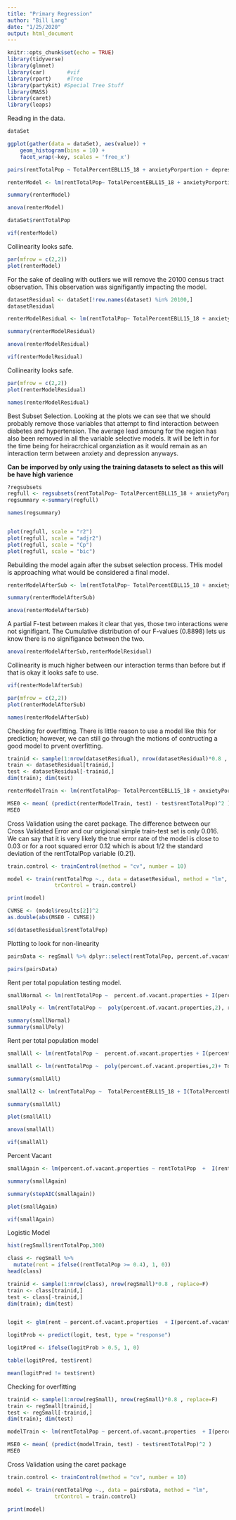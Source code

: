 ```yaml
---
title: "Primary Regression"
author: "Bill Lang"
date: "1/25/2020"
output: html_document
---
```


```r
knitr::opts_chunk$set(echo = TRUE)
library(tidyverse)
library(glmnet)
library(car)       #vif
library(rpart)     #Tree
library(partykit) #Special Tree Stuff
library(MASS)
library(caret)
library(leaps)
```

Reading in the data.

```r
dataSet
```


```r
ggplot(gather(data = dataSet), aes(value)) + 
    geom_histogram(bins = 10) + 
    facet_wrap(~key, scales = 'free_x')
```

```r
pairs(rentTotalPop ~ TotalPercentEBLL15_18 + anxietyPorportion + depressionPorportion + hyper2Porportion + Dia2Porportion + TotalPopulation + ResidentalBuildings + percent.of.vacant.properties, dataSet)
```


```r
renterModel <- lm(rentTotalPop~ TotalPercentEBLL15_18 + anxietyPorportion + depressionPorportion + hyper2Porportion + Dia2Porportion +  percent.of.vacant.properties,data = dataSet)

summary(renterModel)

anova(renterModel)
```


```r
dataSet$rentTotalPop
```


```r
vif(renterModel)
```

Collinearity looks safe. 

```r
par(mfrow = c(2,2))
plot(renterModel)
```

For the sake of dealing with outliers we will remove the $20100$ census tract observation. This observation was signifigantly impacting the model. 

```r
datasetResidual <- dataSet[!row.names(dataset) %in% 20100,]
datasetResidual
```


```r
renterModelResidual <- lm(rentTotalPop~ TotalPercentEBLL15_18 + anxietyPorportion + depressionPorportion + hyper2Porportion + Dia2Porportion + percent.of.vacant.properties + TotalPercentEBLL15_18:anxietyPorportion + TotalPercentEBLL15_18:depressionPorportion + TotalPercentEBLL15_18:hyper2Porportion + TotalPercentEBLL15_18:Dia2Porportion,data = datasetResidual)

summary(renterModelResidual)

anova(renterModelResidual)
```


```r
vif(renterModelResidual)
```

Collinearity looks safe. 

```r
par(mfrow = c(2,2))
plot(renterModelResidual)
```

```r
names(renterModelResidual)
```

Best Subset Selection. Looking at the plots we can see that we should probably remove those variables that attempt to find interaction between diabetes and hypertension. The average lead amoung for the region has also been removed in all the variable selective models. It will be left in for the time being for heiracrchical organziation as it would remain as an interaction term between anxiety and depression anyways. 

**Can be imporved by only using the training datasets to select as this will be have high varience**

```r
?regsubsets
regfull <- regsubsets(rentTotalPop~ TotalPercentEBLL15_18 + anxietyPorportion + depressionPorportion + hyper2Porportion + Dia2Porportion  + percent.of.vacant.properties + TotalPercentEBLL15_18:anxietyPorportion + TotalPercentEBLL15_18:depressionPorportion + TotalPercentEBLL15_18:hyper2Porportion + TotalPercentEBLL15_18:Dia2Porportion,data = datasetResidual,nvmax = 13)
regsummary <-summary(regfull)

names(regsummary)


plot(regfull, scale = "r2")
plot(regfull, scale = "adjr2")
plot(regfull, scale = "Cp")
plot(regfull, scale = "bic")

```

Rebuilding the model again after the subset selection process. THis model is approaching what would be considered a final model. 

```r
renterModelAfterSub <- lm(rentTotalPop~ TotalPercentEBLL15_18 + anxietyPorportion + depressionPorportion + hyper2Porportion + Dia2Porportion +   percent.of.vacant.properties + TotalPercentEBLL15_18:anxietyPorportion + TotalPercentEBLL15_18:depressionPorportion,data = datasetResidual)

summary(renterModelAfterSub)

anova(renterModelAfterSub)
```

A partial F-test between makes it clear that yes, those two interactions were not signifigant. The Cumulative distribution of our F-values (0.8898) lets us know there is no signifigance between the two. 

```r
anova(renterModelAfterSub,renterModelResidual)
```

Collinearity is much higher between our interaction terms than before but if that is okay it looks safe to use. 

```r
vif(renterModelAfterSub)
```

```r
par(mfrow = c(2,2))
plot(renterModelAfterSub)
```

```r
names(renterModelAfterSub)
```























Checking for overfitting. There is little reason to use a model like this for prediction; however, we can still go through the motions of contructing a good model to prvent overfitting. 

```r
trainid <- sample(1:nrow(datasetResidual), nrow(datasetResidual)*0.8 , replace=F)
train <- datasetResidual[trainid,]
test <- datasetResidual[-trainid,]
dim(train); dim(test)
```

```r
renterModelTrain <- lm(rentTotalPop~ TotalPercentEBLL15_18 + anxietyPorportion + depressionPorportion + hyper2Porportion + Dia2Porportion + percent.of.vacant.properties + TotalPercentEBLL15_18:anxietyPorportion + TotalPercentEBLL15_18:depressionPorportion,data = train)

MSE0 <- mean( (predict(renterModelTrain, test) - test$rentTotalPop)^2 )
MSE0
```

Cross Validation using the caret package. The difference between our Cross Validated Error and our origional simple train-test set is only $0.016$. We can say that it is very likely the true error rate of the model is close to $0.03$ or for a root squared error $0.12$ which is about $1/2$ the standard deviation of the rentTotalPop  variable ($0.21$). 

```r
train.control <- trainControl(method = "cv", number = 10)

model <- train(rentTotalPop ~., data = datasetResidual, method = "lm",
               trControl = train.control)

print(model)

CVMSE <- (model$results[2])^2
as.double(abs(MSE0 - CVMSE))
```

```r
sd(datasetResidual$rentTotalPop)
```





















Plotting to look for non-linearity

```r
pairsData <- regSmall %>% dplyr::select(rentTotalPop, percent.of.vacant.properties,  TotalPercentEBLL15_18, depressionPorportion, TotalPercentEBLL15_18,hyperPorportion, anxietyPorportion,TotalPopulation,DiaPorportion)

pairs(pairsData)
```

Rent per total population testing model. 

```r
smallNormal <- lm(rentTotalPop ~  percent.of.vacant.properties + I(percent.of.vacant.properties^2), regSmall)

smallPoly <- lm(rentTotalPop ~  poly(percent.of.vacant.properties,2), regSmall)

summary(smallNormal)
summary(smallPoly)
```











Rent per total population model

```r

smallAll <- lm(rentTotalPop ~  percent.of.vacant.properties + I(percent.of.vacant.properties^2) + TotalPercentEBLL15_18 + I(TotalPercentEBLL15_18^2) +  depressionPorportion + TotalPercentEBLL15_18 + log(hyperPorportion) + anxietyPorportion + TotalPopulation + DiaPorportion + anxietyPorportion*percent.of.vacant.properties, regSmall)

smallAll <- lm(rentTotalPop ~  poly(percent.of.vacant.properties,2)+ TotalPercentEBLL15_18 + I(TotalPercentEBLL15_18^2) +  depressionPorportion + TotalPercentEBLL15_18 + log(hyperPorportion) + anxietyPorportion + TotalPopulation + DiaPorportion, regSmall)

summary(smallAll)

smallAll2 <- lm(rentTotalPop ~  TotalPercentEBLL15_18 + I(TotalPercentEBLL15_18^2) +  depressionPorportion + TotalPercentEBLL15_18 + log(hyperPorportion) + anxietyPorportion + DiaPorportion , regSmall)

summary(smallAll)

plot(smallAll)

anova(smallAll)

vif(smallAll)
```

Percent Vacant

```r
smallAgain <- lm(percent.of.vacant.properties ~ rentTotalPop  +  I(rentTotalPop^2) + TotalPercentEBLL15_18 + I(TotalPercentEBLL15_18^2) + depressionPorportion + TotalPercentEBLL15_18 + hyperPorportion + anxietyPorportion + I(anxietyPorportion^2) + TotalPopulation + DiaPorportion, regSmall)

summary(smallAgain)

summary(stepAIC(smallAgain))

plot(smallAgain)

vif(smallAgain)
```





Logistic Model 

```r
hist(regSmall$rentTotalPop,300)
```

```r
class <- regSmall %>% 
  mutate(rent = ifelse((rentTotalPop >= 0.4), 1, 0))
head(class)

trainid <- sample(1:nrow(class), nrow(regSmall)*0.8 , replace=F)
train <- class[trainid,]
test <- class[-trainid,]
dim(train); dim(test)


logit <- glm(rent ~ percent.of.vacant.properties  + I(percent.of.vacant.properties^2) +  TotalPercentEBLL15_18 + I(TotalPercentEBLL15_18^2)+  depressionTotalPop + TotalPercentEBLL15_18 + hyperTotalPop + anxietyTotalPop + TotalPopulation + DiaTotalPop, class, family = "binomial")

logitProb <- predict(logit, test, type = "response")

logitPred <- ifelse(logitProb > 0.5, 1, 0)

table(logitPred, test$rent)

mean(logitPred != test$rent)
```




Checking for overfitting 

```r
trainid <- sample(1:nrow(regSmall), nrow(regSmall)*0.8 , replace=F)
train <- regSmall[trainid,]
test <- regSmall[-trainid,]
dim(train); dim(test)
```

```r
modelTrain <- lm(rentTotalPop ~ percent.of.vacant.properties  + I(percent.of.vacant.properties^2) +  TotalPercentEBLL15_18 + I(TotalPercentEBLL15_18^2) +  depressionTotalPop + TotalPercentEBLL15_18 + log(hyperTotalPop) + anxietyTotalPop + TotalPopulation + DiaTotalPop, train)

MSE0 <- mean( (predict(modelTrain, test) - test$rentTotalPop)^2 )
MSE0
```

Cross Validation using the caret package

```r
train.control <- trainControl(method = "cv", number = 10)

model <- train(rentTotalPop ~., data = pairsData, method = "lm",
               trControl = train.control)

print(model)
```

